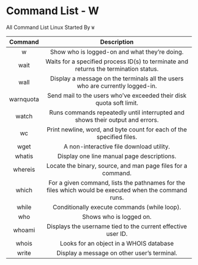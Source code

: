 # Command List - W

All Command List Linux Started By `W`

|  Command  |                                              Description                                              |
| :-------: | :---------------------------------------------------------------------------------------------------: |
|     w     |                             Show who is logged-on and what they’re doing.                             |
|   wait    |         Waits for a specified process ID(s) to terminate and returns the termination status.          |
|   wall    |             Display a message on the terminals all the users who are currently logged-in.             |
| warnquota |                  Send mail to the users who’ve exceeded their disk quota soft limit.                  |
|   watch   |             Runs commands repeatedly until interrupted and shows their output and errors.             |
|    wc     |                 Print newline, word, and byte count for each of the specified files.                  |
|   wget    |                               A non-interactive file download utility.                                |
|  whatis   |                              Display one line manual page descriptions.                               |
|  whereis  |                     Locate the binary, source, and man page files for a command.                      |
|   which   | For a given command, lists the pathnames for the files which would be executed when the command runs. |
|   while   |                             Conditionally execute commands (while loop).                              |
|    who    |                                        Shows who is logged on.                                        |
|  whoami   |                     Displays the username tied to the current effective user ID.                      |
|   whois   |                                Looks for an object in a WHOIS database                                |
|   write   |                              Display a message on other user’s terminal.                              |
